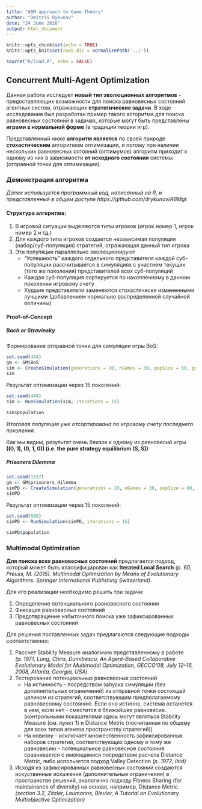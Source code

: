 ```yaml
---
title: "ABM approach to Game Theory"
author: "Dmitrii Rykunov"
date: "24 June 2016"
output: html_document
---
```


```r
knitr::opts_chunk$set(echo = TRUE)
knitr::opts_knit$set(root.dir = normalizePath('../'))
```

```r
source("R/load.R", echo = FALSE)
```

## Concurrent Multi-Agent Optimization
Данная работа исследует **новый тип эволюционных алгоритмов** - предоставляющих возможности для поиска равновесных состояний агентных систем, отражающих **стратегические задачи**.
В ходе исследования был разработан пример такого алгоритма для поиска равновесных состояний в задачах, которые могут быть представлены **играми в нормальной форме** (в традиции теории игр).

Представленный ниже **алгоритм является** по своей природе **стохастическим** алгоритмом оптимизации, и потому при наличии нескольких равновесных сотояний (оптимумов) алгоритм приходит к одному из них в зависимости **от исходного состояния** системы (отправной точки для оптимизации).

### Демонстрация алгоритма
*Далее используется программный код, написанный на R, и представленный в общем доступе https://github.com/drykunov/ABMgt *

#### Структура алгоритма:
1. В игровой ситуации выделяются типы игроков (игрок номер 1, игрок номер 2 и тд.)
2. Для каждого типа игроков создается независимая популяция (набор/суб-популяция) стратегий, отражающая данный тип игрока
3. Эти популяции параллельно эволюционируют
    + "Успешность" каждого отдельного представителя каждой суб-популяции рассчитывается в симуляциях с участием текущих (того же поколения) представителей всех суб-популяций
    + Каждая суб-популяция сортируется по накопленному в данном поколении игровому счету
    + Худшие представители заменяются стохастически измененными лучшими (добавлением нормально распределенной случайной величины)

#### Proof-of-Concept

##### Bach or Stravinsky
Формирование отправной точки для симуляции игры BoS:
```r
set.seed(444)
gm <- GM$BoS
sim <- CreateSimulation(generations = 20, nGames = 30, popSize = 60, gameModel = gm)
sim
```
Результат оптимизации через 15 поколений:
```r
set.seed(444)
sim <- RunSimulation(sim, iterations = 15)
```
```r
sim$population
```

*Итоговая популяция уже отсортирована по игровому счету последнего поколения.*

Как мы видим, результат очень близок к одному из равновесий игры **((0, 1), (0, 1, 0)) (i.e. the pure strategy equilibrium (S, S))**

##### Prisoners Dilemma

```r
set.seed(1337)
gm <- GM$prisoners_dilemma
simPD <- CreateSimulation(generations = 20, nGames = 30, popSize = 60, gameModel = gm)
simPD
```
Результат оптимизации через 15 поколений:
```r
set.seed(808)
simPD <- RunSimulation(simPD, iterations = 15)
```
```r
simPD$population
```

### Multimodal Optimization

**Для поиска всех равновесных состояний** предлагается подход, который может быть классифицирован как **Iterated Local Search** *(p. 60, Preuss, M. (2015). Multimodal Optimization by Means of Evolutionary Algorithms. Springer International Publishing Switzerland)*.

Для его реализации необходимо решить три задачи:

1. Определение потенциального равновесного состояния
2. Фиксация равновесных состояний
3. Предотвращение избыточного поиска уже зафиксированных равновесных состояний

Для решения поставленных задач предлагаются следующие подходы соответственно:

1. Рассчет Stability Measure аналогично представленному в работе *(p. 1971, Lung, Chira, Dumitrescu, An Agent-Based Collaborative Evolutionary Model for Multimodal Optimization, GECCO’08, July 12–16, 2008, Atlanta, Georgia, USA)*
2. Тестирование потенциальных равновесных состояний
    + На истинность - посредством запуска симуляции (без дополнительных ограничений) из отправной точки состоящей целиком из стратегий, соответствующим предполагаемому равновесному состоянию. Если оно истинно, система останется в нем, если нет - сместится в ближайшее равновесие. (контрольными показателями здесь могут являться Stability Measure (см. пункт 1) и Distance Metric (посчитанная по общему для всех типов агентов пространству стратегий))
    + На новизну - исключает множественность зафиксированных наборов стратегий, соответствующих одному и тому же равновесию - потенциальное равновесное состояние сравнивается с имеющимися посредством расчета Distance Metric, либо использется подход Valley Detection *(p. 1972, Ibid)*
3. Исходя из зафиксированных равновесных состояний создаются искуственные искажения (дополнительные ограничения) в пространстве решений, аналогично подходу Fitness Sharing (for maintainance of diversity) на основе, например, Distance Metric. *(section 3.2, Zitzler, Laumanns, Bleuler, A Tutorial on Evolutionary Multiobjective Optimization)*
